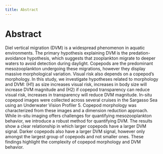 ```yaml
---
title: Abstract
---
```


# Abstract

Diel vertical migration (DVM) is a widespread phenomenon in aquatic environments. The primary hypothesis explaining DVM is the predation-avoidance hypothesis, which suggests that zooplankton migrate to deeper waters to avoid detection during daylight. Copepods are the predominant mesozooplankton undergoing these migrations, however they display massive morphological variation. Visual risk also depends on a copepod’s morphology. In this study, we investigate hypotheses related to morphology and DVM: (H1) as size increases visual risk, increases in body size will increase DVM magnitude and (H2) if copepod transparency can reduce visual risk, increases in transparency will reduce DVM magnitude. In-situ copepod images were collected across several cruises in the Sargasso Sea using an Underwater Vision Profiler 5. Copepod morphology was characterized from these images and a dimension reduction approach. While in-situ imaging offers challenges for quantifying mesozooplankton behavior, we introduce a robust method for quantifying DVM. The results show a clear relationship in which larger copepods have a larger DVM signal. Darker copepods also have a larger DVM signal, however only amongst the largest group of copepods and not smaller ones. These findings highlight the complexity of copepod morphology and DVM behavior.